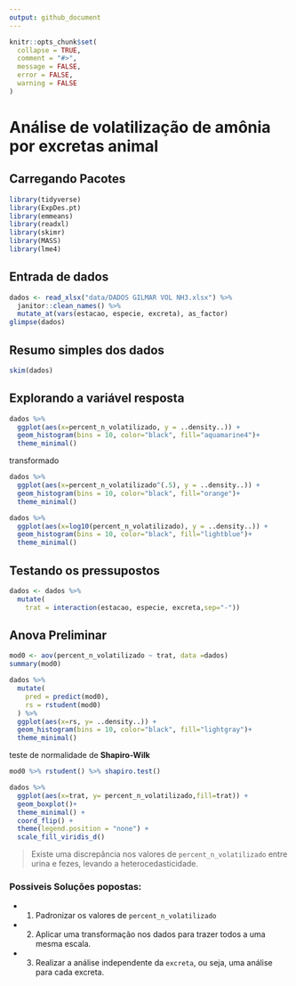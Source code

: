 ```yaml
---
output: github_document
---
```


<!-- README.md is generated from README.Rmd. Please edit that file -->

```r
knitr::opts_chunk$set(
  collapse = TRUE,
  comment = "#>",
  message = FALSE,
  error = FALSE,
  warning = FALSE
)
```

# Análise de volatilização de amônia por excretas animal

## Carregando Pacotes
```r
library(tidyverse)
library(ExpDes.pt)
library(emmeans)
library(readxl)
library(skimr)
library(MASS)
library(lme4)
```

## Entrada de dados

```r
dados <- read_xlsx("data/DADOS GILMAR VOL NH3.xlsx") %>% 
  janitor::clean_names() %>% 
  mutate_at(vars(estacao, especie, excreta), as_factor)
glimpse(dados)
```

## Resumo simples dos dados

```r
skim(dados)
```
## Explorando a variável resposta

```r
dados %>% 
  ggplot(aes(x=percent_n_volatilizado, y = ..density..)) +
  geom_histogram(bins = 10, color="black", fill="aquamarine4")+
  theme_minimal()
```

transformado

```r
dados %>% 
  ggplot(aes(x=percent_n_volatilizado^(.5), y = ..density..)) +
  geom_histogram(bins = 10, color="black", fill="orange")+
  theme_minimal()
```

```r
dados %>% 
  ggplot(aes(x=log10(percent_n_volatilizado), y = ..density..)) +
  geom_histogram(bins = 10, color="black", fill="lightblue")+
  theme_minimal()
```

## Testando os pressupostos

```r
dados <- dados %>% 
  mutate(
    trat = interaction(estacao, especie, excreta,sep="-"))
```

## Anova Preliminar
```r
mod0 <- aov(percent_n_volatilizado ~ trat, data =dados)
summary(mod0)

dados %>% 
  mutate(
    pred = predict(mod0),
    rs = rstudent(mod0)
  ) %>% 
  ggplot(aes(x=rs, y= ..density..)) +
  geom_histogram(bins = 10, color="black", fill="lightgray")+
  theme_minimal()
```
 teste de normalidade de **Shapiro-Wilk**
```r
mod0 %>% rstudent() %>% shapiro.test()
```

```r
dados %>% 
  ggplot(aes(x=trat, y= percent_n_volatilizado,fill=trat)) +
  geom_boxplot()+
  theme_minimal() +
  coord_flip() +
  theme(legend.position = "none") +
  scale_fill_viridis_d()
```

> Existe uma discrepância nos valores de `percent_n_volatilizado` entre urina e fezes, levando a heterocedasticidade.

### Possiveis Soluções popostas:

  * 1) Padronizar os valores de `percent_n_volatilizado`
  * 2) Aplicar uma transformação nos dados para trazer todos a uma mesma escala.
  * 3) Realizar a análise independente da `excreta`, ou seja, uma análise para cada excreta.

